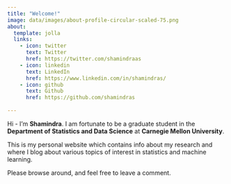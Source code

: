 ```yaml
---
title: "Welcome!"
image: data/images/about-profile-circular-scaled-75.png
about:
  template: jolla
  links:
    - icon: twitter
      text: Twitter
      href: https://twitter.com/shamindraas
    - icon: linkedin
      text: LinkedIn
      href: https://www.linkedin.com/in/shamindras/
    - icon: github
      text: Github
      href: https://github.com/shamindras
      
---
```


Hi - I’m **Shamindra**. I am fortunate to be a graduate student
in the **Department of Statistics and Data Science** at **Carnegie Mellon
University**.

This is my personal website which contains info about my research and where I
blog about various topics of interest in statistics and machine
learning.

Please browse around, and feel free to leave a comment.
